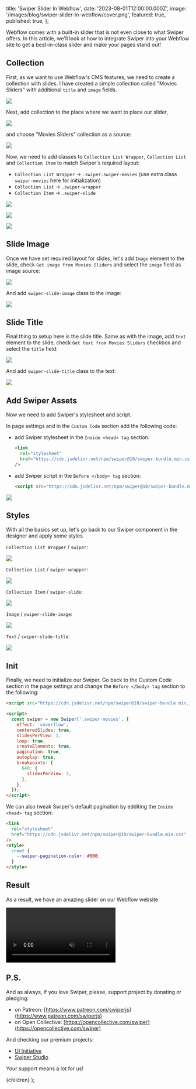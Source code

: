 
  title: 'Swiper Slider In Webflow',
  date: '2023-08-01T12:00:00.000Z',
  image: '/images/blog/swiper-slider-in-webflow/cover.png',
  featured: true,
  published: true,
};

Webflow comes with a built-in slider that is not even close to what Swiper offers. In this article, we'll look at how to integrate Swiper into your Webflow site to get a best-in-class slider and make your pages stand out!

## Collection

First, as we want to use Webflow's CMS features, we need to create a collection with slides. I have created a simple collection called "Movies Sliders" with additional `title` and `image` fields.

<img
  src="/images/blog/swiper-slider-in-webflow/01-collection.jpg"
  loading="lazy"
/>

Next, add collection to the place where we want to place our slider,

<img
  src="/images/blog/swiper-slider-in-webflow/02-add-collection.jpg"
  loading="lazy"
/>

and choose "Movies Sliders" collection as a source:

<img
  src="/images/blog/swiper-slider-in-webflow/03-collection-source.jpg"
  loading="lazy"
/>

Now, we need to add classes to `Collection List Wrapper`, `Collection List` and `Collection Item` to match Swiper's required layout:

- `Collection List Wrapper` -> `.swiper.swiper-movies` (use extra class `swiper-movies` here for initialization)
- `Collection List` -> `.swiper-wrapper`
- `Collection Item` -> `.swiper-slide`

<img
  src="/images/blog/swiper-slider-in-webflow/04-swiper-class.jpg"
  loading="lazy"
/>

<img
  src="/images/blog/swiper-slider-in-webflow/05-swiper-wrapper-class.jpg"
  loading="lazy"
/>

<img
  src="/images/blog/swiper-slider-in-webflow/06-swiper-slide-class.jpg"
  loading="lazy"
/>

## Slide Image

Once we have set required layout for slides, let's add `Image` element to the slide, check `Get image from Movies Sliders` and select the `image` field as image source:

<img
  src="/images/blog/swiper-slider-in-webflow/08-image-source.jpg"
  loading="lazy"
/>

And add `swiper-slide-image` class to the image:

<img
  src="/images/blog/swiper-slider-in-webflow/09-image-class.jpg"
  loading="lazy"
/>

## Slide Title

Final thing to setup here is the slide title. Same as with the image, add `Text` element to the slide, check `Get text from Movies Sliders` checkbox and select the `title` field:

<img
  src="/images/blog/swiper-slider-in-webflow/11-text-source.jpg"
  loading="lazy"
/>

And add `swiper-slide-title` class to the text:

<img
  src="/images/blog/swiper-slider-in-webflow/12-text-class.jpg"
  loading="lazy"
/>

## Add Swiper Assets

Now we need to add Swiper's stylesheet and script.

In page settings and in the `Custom Code` section add the following code:

- add Swiper stylesheet in the `Inside <head> tag` section:
  ```html
  <link
    rel="stylesheet"
    href="https://cdn.jsdelivr.net/npm/swiper@10/swiper-bundle.min.css"
  />
  ```
- add Swiper script in the `Before </body> tag` section:
  ```html
  <script src="https://cdn.jsdelivr.net/npm/swiper@10/swiper-bundle.min.js"></script>
  ```

<img
  src="/images/blog/swiper-slider-in-webflow/13-page-custom-code.jpg"
  loading="lazy"
/>

## Styles

With all the basics set up, let's go back to our Swiper component in the designer and apply some styles.

`Collection List Wrapper` / `swiper`:

<img
  src="/images/blog/swiper-slider-in-webflow/14-swiper-styles.jpg"
  loading="lazy"
/>

`Collection List` / `swiper-wrapper`:

<img
  src="/images/blog/swiper-slider-in-webflow/15-swiper-wrapper-styles.jpg"
  loading="lazy"
/>

`Collection Item` / `swiper-slide`:

<img
  src="/images/blog/swiper-slider-in-webflow/16-swiper-slide-styles.jpg"
  loading="lazy"
/>

`Image` / `swiper-slide-image`:

<img
  src="/images/blog/swiper-slider-in-webflow/17-image-styles.jpg"
  loading="lazy"
/>

`Text` / `swiper-slide-title`:

<img
  src="/images/blog/swiper-slider-in-webflow/18-text-styles.jpg"
  loading="lazy"
/>

## Init

Finally, we need to initialize our Swiper. Go back to the Custom Code section in the page settings and change the `Before </body> tag` section to the following:

```html
<script src="https://cdn.jsdelivr.net/npm/swiper@10/swiper-bundle.min.js"></script>

<script>
  const swiper = new Swiper('.swiper-movies', {
    effect: 'coverflow',
    centeredSlides: true,
    slidesPerView: 1,
    loop: true,
    createElements: true,
    pagination: true,
    autoplay: true,
    breakpoints: {
      640: {
        slidesPerView: 2,
      },
    },
  });
</script>
```

We can also tweak Swiper's default pagination by edditing the `Inside <head> tag` section:

```html
<link
  rel="stylesheet"
  href="https://cdn.jsdelivr.net/npm/swiper@10/swiper-bundle.min.css"
/>
<style>
  :root {
    --swiper-pagination-color: #000;
  }
</style>
```

## Result

As a result, we have an amazing slider on our Webflow website

<video
  src="/images/blog/swiper-slider-in-webflow/21-final-video.mp4"
  muted
  autoPlay
  loop
/>

## P.S.

And as always, if you love Swiper, please, support project by donating or pledging:

- on Patreon: [https://www.patreon.com/swiperjs](https://www.patreon.com/swiperjs)
- on Open Collective: [https://opencollective.com/swiper](https://opencollective.com/swiper)

And checking our premium projects:

- [UI Initiative](https://uiinitiative.com)
- [Swiper Studio](https://studio.swiperjs.com)

Your support means a lot for us!

  <PostLayout meta={meta}>{children}</PostLayout>
);
